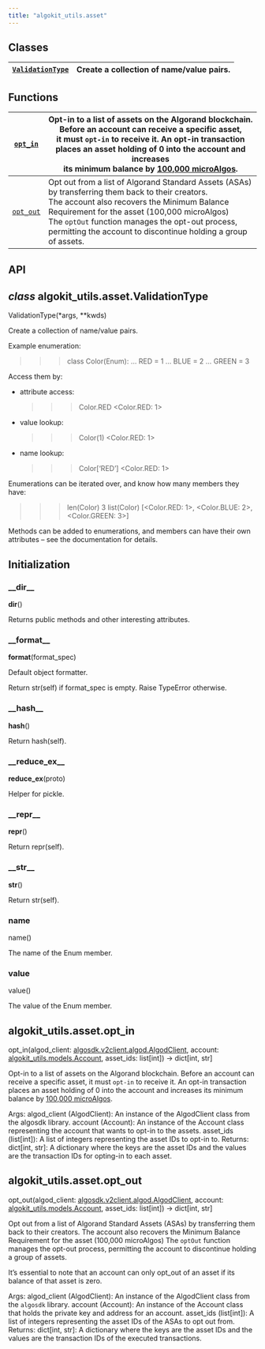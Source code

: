 ```yaml
---
title: "algokit_utils.asset"
---
```


<a id="module-algokit_utils.asset"></a>

<a id="algokit-utils-asset"></a>

<a id="module-contents"></a>

<a id="classes"></a>

## Classes

| [`ValidationType`](#algokit_utils.asset.ValidationType)   | Create a collection of name/value pairs.   |
|-----------------------------------------------------------|--------------------------------------------|

<a id="functions"></a>

## Functions

| [`opt_in`](#algokit_utils.asset.opt_in)   | Opt-in to a list of assets on the Algorand blockchain. Before an account can receive a specific asset,<br/>it must `opt-in` to receive it. An opt-in transaction places an asset holding of 0 into the account and increases<br/>its minimum balance by [100,000 microAlgos](https://developer.algorand.org/docs/get-details/asa/#assets-overview).   |
|-------------------------------------------|-------------------------------------------------------------------------------------------------------------------------------------------------------------------------------------------------------------------------------------------------------------------------------------------------------------------------------------------------------|
| [`opt_out`](#algokit_utils.asset.opt_out) | Opt out from a list of Algorand Standard Assets (ASAs) by transferring them back to their creators.<br/>The account also recovers the Minimum Balance Requirement for the asset (100,000 microAlgos)<br/>The `optOut` function manages the opt-out process, permitting the account to discontinue holding a group of assets.                          |

<a id="api"></a>

## API

<a id="algokit_utils.asset.ValidationType"></a>

## *class* algokit_utils.asset.ValidationType

ValidationType(\*args, \*\*kwds)

Create a collection of name/value pairs.

Example enumeration:

> > > class Color(Enum):
> > > …     RED = 1
> > > …     BLUE = 2
> > > …     GREEN = 3

Access them by:

- attribute access:
  > > > Color.RED
  > > > \<Color.RED: 1\>
- value lookup:
  > > > Color(1)
  > > > \<Color.RED: 1\>
- name lookup:
  > > > Color[‘RED’]
  > > > \<Color.RED: 1\>

Enumerations can be iterated over, and know how many members they have:

> > > len(Color)
> > > 3
> > > list(Color)
> > > [\<Color.RED: 1\>, \<Color.BLUE: 2\>, \<Color.GREEN: 3\>]

Methods can be added to enumerations, and members can have their own
attributes – see the documentation for details.

## Initialization

<a id="algokit_utils.asset.ValidationType.__dir__"></a>

### \_\_dir_\_

__dir__()

Returns public methods and other interesting attributes.

<a id="algokit_utils.asset.ValidationType.__format__"></a>

### \_\_format_\_

__format__(format_spec)

Default object formatter.

Return str(self) if format_spec is empty. Raise TypeError otherwise.

<a id="algokit_utils.asset.ValidationType.__hash__"></a>

### \_\_hash_\_

__hash__()

Return hash(self).

<a id="algokit_utils.asset.ValidationType.__reduce_ex__"></a>

### \_\_reduce_ex_\_

__reduce_ex__(proto)

Helper for pickle.

<a id="algokit_utils.asset.ValidationType.__repr__"></a>

### \_\_repr_\_

__repr__()

Return repr(self).

<a id="algokit_utils.asset.ValidationType.__str__"></a>

### \_\_str_\_

__str__()

Return str(self).

<a id="algokit_utils.asset.ValidationType.name"></a>

### name

name()

The name of the Enum member.

<a id="algokit_utils.asset.ValidationType.value"></a>

### value

value()

The value of the Enum member.

<a id="algokit_utils.asset.opt_in"></a>

## algokit_utils.asset.opt_in

opt_in(algod_client: [algosdk.v2client.algod.AlgodClient](../algosdk/algosdk.v2client.algod.mdx#algosdk.v2client.algod.AlgodClient), account: [algokit_utils.models.Account](algokit_utils.models.mdx#algokit_utils.models.Account), asset_ids: list[int]) → dict[int, str]

Opt-in to a list of assets on the Algorand blockchain. Before an account can receive a specific asset,
it must `opt-in` to receive it. An opt-in transaction places an asset holding of 0 into the account and increases
its minimum balance by [100,000 microAlgos](https://developer.algorand.org/docs/get-details/asa/#assets-overview).

Args:
algod_client (AlgodClient): An instance of the AlgodClient class from the algosdk library.
account (Account): An instance of the Account class representing the account that wants to opt-in to the assets.
asset_ids (list[int]): A list of integers representing the asset IDs to opt-in to.
Returns:
dict[int, str]: A dictionary where the keys are the asset IDs and the values
are the transaction IDs for opting-in to each asset.

<a id="algokit_utils.asset.opt_out"></a>

## algokit_utils.asset.opt_out

opt_out(algod_client: [algosdk.v2client.algod.AlgodClient](../algosdk/algosdk.v2client.algod.mdx#algosdk.v2client.algod.AlgodClient), account: [algokit_utils.models.Account](algokit_utils.models.mdx#algokit_utils.models.Account), asset_ids: list[int]) → dict[int, str]

Opt out from a list of Algorand Standard Assets (ASAs) by transferring them back to their creators.
The account also recovers the Minimum Balance Requirement for the asset (100,000 microAlgos)
The `optOut` function manages the opt-out process, permitting the account to discontinue holding a group of assets.

It’s essential to note that an account can only opt_out of an asset if its balance of that asset is zero.

Args:
algod_client (AlgodClient): An instance of the AlgodClient class from the `algosdk` library.
account (Account): An instance of the Account class that holds the private key and address for an account.
asset_ids (list[int]): A list of integers representing the asset IDs of the ASAs to opt out from.
Returns:
dict[int, str]: A dictionary where the keys are the asset IDs and the values are the transaction IDs of
the executed transactions.
